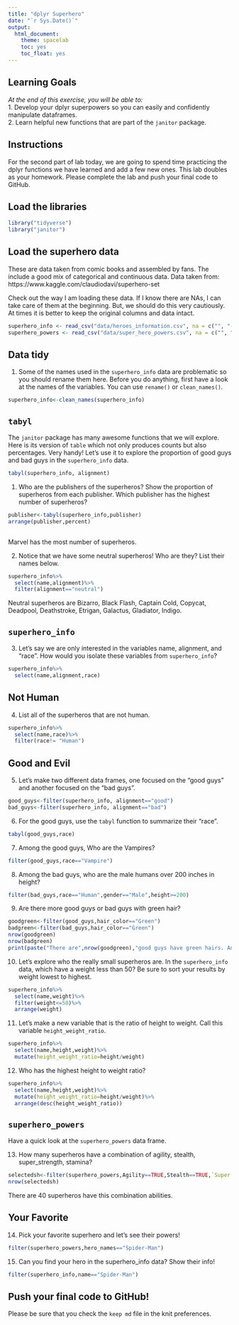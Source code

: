 ```yaml
---
title: "dplyr Superhero"
date: "`r Sys.Date()`"
output:
  html_document:
    theme: spacelab
    toc: yes
    toc_float: yes
---
```


## Learning Goals  
*At the end of this exercise, you will be able to:*    
1. Develop your dplyr superpowers so you can easily and confidently manipulate dataframes.  
2. Learn helpful new functions that are part of the `janitor` package.  

## Instructions
For the second part of lab today, we are going to spend time practicing the dplyr functions we have learned and add a few new ones. This lab doubles as your homework. Please complete the lab and push your final code to GitHub.  

## Load the libraries
```r
library("tidyverse")
library("janitor")
```

## Load the superhero data
These are data taken from comic books and assembled by fans. The include a good mix of categorical and continuous data.  Data taken from: https://www.kaggle.com/claudiodavi/superhero-set  

Check out the way I am loading these data. If I know there are NAs, I can take care of them at the beginning. But, we should do this very cautiously. At times it is better to keep the original columns and data intact.  
```r
superhero_info <- read_csv("data/heroes_information.csv", na = c("", "-99", "-"))
superhero_powers <- read_csv("data/super_hero_powers.csv", na = c("", "-99", "-"))
```

## Data tidy
1. Some of the names used in the `superhero_info` data are problematic so you should rename them here. Before you do anything, first have a look at the names of the variables. You can use `rename()` or `clean_names()`.    
```r
superhero_info<-clean_names(superhero_info)
```
## `tabyl`
The `janitor` package has many awesome functions that we will explore. Here is its version of `table` which not only produces counts but also percentages. Very handy! Let's use it to explore the proportion of good guys and bad guys in the `superhero_info` data.  
```r
tabyl(superhero_info, alignment)
```

1. Who are the publishers of the superheros? Show the proportion of superheros from each publisher. Which publisher has the highest number of superheros?  
```r

publisher<-tabyl(superhero_info,publisher)
arrange(publisher,percent)
  
```
Marvel has the most number of superheros.

2. Notice that we have some neutral superheros! Who are they? List their names below.  
```r
superhero_info%>%
  select(name,alignment)%>%
  filter(alignment=="neutral")
```
Neutral superheros are Bizarro, Black Flash, Captain Cold, Copycat, Deadpool, Deathstroke, Etrigan, Galactus, Gladiator, Indigo.

## `superhero_info`
3. Let's say we are only interested in the variables name, alignment, and "race". How would you isolate these variables from `superhero_info`?
```r
superhero_info%>%
  select(name,alignment,race)
```
## Not Human
4. List all of the superheros that are not human.
```r
superhero_info%>%
  select(name,race)%>%
  filter(race!= "Human")
```
## Good and Evil
5. Let's make two different data frames, one focused on the "good guys" and another focused on the "bad guys".
```r
good_guys<-filter(superhero_info, alignment=="good")
bad_guys<-filter(superhero_info, alignment=="bad")
```
6. For the good guys, use the `tabyl` function to summarize their "race".
```r
tabyl(good_guys,race)
```
7. Among the good guys, Who are the Vampires?
```r
filter(good_guys,race=="Vampire")
```
8. Among the bad guys, who are the male humans over 200 inches in height?
```r
filter(bad_guys,race=="Human",gender=="Male",height>=200)
```
9. Are there more good guys or bad guys with green hair?  
```r
goodgreen<-filter(good_guys,hair_color=="Green")
badgreen<-filter(bad_guys,hair_color=="Green")
nrow(goodgreen)
nrow(badgreen)
print(paste("There are",nrow(goodgreen),"good guys have green hairs. And there are",nrow(badgreen),"bad guys have green hairs."))
```


10. Let's explore who the really small superheros are. In the `superhero_info` data, which have a weight less than 50? Be sure to sort your results by weight lowest to highest.  
```r
superhero_info%>%
  select(name,weight)%>%
  filter(weight<=50)%>%
  arrange(weight)
```
11. Let's make a new variable that is the ratio of height to weight. Call this variable `height_weight_ratio`.    
```r
superhero_info%>%
  select(name,height,weight)%>%
  mutate(height_weight_ratio=height/weight)
```
12. Who has the highest height to weight ratio?  
```r
superhero_info%>%
  select(name,height,weight)%>%
  mutate(height_weight_ratio=height/weight)%>%
  arrange(desc(height_weight_ratio))
```
## `superhero_powers`
Have a quick look at the `superhero_powers` data frame.  

13. How many superheros have a combination of agility, stealth, super_strength, stamina?
```r

selectedsh<-filter(superhero_powers,Agility==TRUE,Stealth==TRUE,`Super Strength`==TRUE,Stamina==TRUE)
nrow(selectedsh)
```
There are 40 superheros have this combination abilities.

## Your Favorite
14. Pick your favorite superhero and let's see their powers!  
```r
filter(superhero_powers,hero_names=="Spider-Man")	

```
15. Can you find your hero in the superhero_info data? Show their info!  
```r
filter(superhero_info,name=="Spider-Man")
```
## Push your final code to GitHub!
Please be sure that you check the `keep md` file in the knit preferences.  
